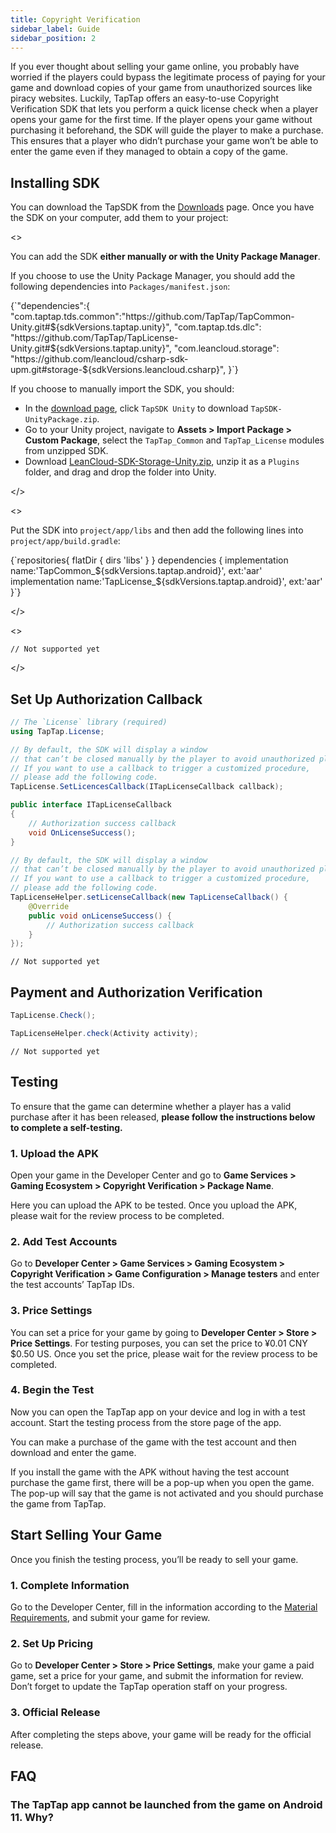 ```yaml
---
title: Copyright Verification
sidebar_label: Guide
sidebar_position: 2
---
```



If you ever thought about selling your game online, you probably have worried if the players could bypass the legitimate process of paying for your game and download copies of your game from unauthorized sources like piracy websites. Luckily, TapTap offers an easy-to-use Copyright Verification SDK that lets you perform a quick license check when a player opens your game for the first time. If the player opens your game without purchasing it beforehand, the SDK will guide the player to make a purchase. This ensures that a player who didn’t purchase your game won’t be able to enter the game even if they managed to obtain a copy of the game.

## Installing SDK

You can download the TapSDK from the [Downloads](/tap-download) page. Once you have the SDK on your computer, add them to your project:

<MultiLang>

<>

You can add the SDK **either manually or with the Unity Package Manager**.

If you choose to use the Unity Package Manager, you should add the following dependencies into `Packages/manifest.json`:

<CodeBlock className="json">
  {`"dependencies":{
    "com.taptap.tds.common":"https://github.com/TapTap/TapCommon-Unity.git#${sdkVersions.taptap.unity}",
    "com.taptap.tds.dlc": "https://github.com/TapTap/TapLicense-Unity.git#${sdkVersions.taptap.unity}",
    "com.leancloud.storage": "https://github.com/leancloud/csharp-sdk-upm.git#storage-${sdkVersions.leancloud.csharp}",
}`}
</CodeBlock>

If you choose to manually import the SDK, you should:

* In the [download page](/tap-download), click `TapSDK Unity` to download `TapSDK-UnityPackage.zip`.
* Go to your Unity project, navigate to **Assets > Import Package > Custom Package**, select the `TapTap_Common` and `TapTap_License` modules from unzipped SDK.
* Download [LeanCloud-SDK-Storage-Unity.zip](https://github.com/leancloud/csharp-sdk/releases), unzip it as a `Plugins` folder, and drag and drop the folder into Unity.

</>

<>

Put the SDK into `project/app/libs` and then add the following lines into `project/app/build.gradle`:

<CodeBlock className="groovy">
  {`repositories{
    flatDir {  
        dirs 'libs'  
    }  
}  
dependencies {
    implementation name:'TapCommon_${sdkVersions.taptap.android}', ext:'aar'
    implementation name:'TapLicense_${sdkVersions.taptap.android}', ext:'aar'
}`}
</CodeBlock>

</>

<>

```objc
// Not supported yet
```

</>

</MultiLang>

## Set Up Authorization Callback

<MultiLang>

```cs
// The `License` library (required)
using TapTap.License;

// By default, the SDK will display a window
// that can’t be closed manually by the player to avoid unauthorized players from entering the game.
// If you want to use a callback to trigger a customized procedure,
// please add the following code.
TapLicense.SetLicencesCallback(ITapLicenseCallback callback);

public interface ITapLicenseCallback
{
    // Authorization success callback
    void OnLicenseSuccess();
}
```

```java
// By default, the SDK will display a window
// that can’t be closed manually by the player to avoid unauthorized players from entering the game.
// If you want to use a callback to trigger a customized procedure,
// please add the following code.
TapLicenseHelper.setLicenseCallback(new TapLicenseCallback() {
    @Override
    public void onLicenseSuccess() {
        // Authorization success callback
    }
});
```

```objc
// Not supported yet
```

</MultiLang>

## Payment and Authorization Verification

<MultiLang>

```cs
TapLicense.Check();
```

```java
TapLicenseHelper.check(Activity activity);
```

```objc
// Not supported yet
```

</MultiLang>

## Testing

To ensure that the game can determine whether a player has a valid purchase after it has been released, **please follow the instructions below to complete a self-testing.**

### 1. Upload the APK

Open your game in the Developer Center and go to **Game Services > Gaming Ecosystem > Copyright Verification > Package Name**.

Here you can upload the APK to be tested. Once you upload the APK, please wait for the review process to be completed.

### 2. Add Test Accounts

Go to **Developer Center > Game Services > Gaming Ecosystem > Copyright Verification > Game Configuration > Manage testers** and enter the test accounts’ TapTap IDs.

### 3. Price Settings

You can set a price for your game by going to **Developer Center > Store > Price Settings**. For testing purposes, you can set the price to <Conditional region="cn"> ¥0.01 CNY</Conditional><Conditional region="global"> $0.50 US</Conditional>. Once you set the price, please wait for the review process to be completed.

### 4. Begin the Test

Now you can open the TapTap app on your device and log in with a test account. Start the testing process from the store page of the app.

You can make a purchase of the game with the test account and then download and enter the game.

If you install the game with the APK without having the test account purchase the game first, there will be a pop-up when you open the game. The pop-up will say that the game is not activated and you should purchase the game from TapTap.

## Start Selling Your Game

Once you finish the testing process, you’ll be ready to sell your game.

### 1. Complete Information

Go to the Developer Center, fill in the information according to the [Material Requirements](/store/store-material/), and submit your game for review.

### 2. Set Up Pricing

Go to **Developer Center > Store > Price Settings**, make your game a paid game, set a price for your game, and submit the information for review. Don’t forget to update the TapTap operation staff on your progress.

### 3. Official Release

After completing the steps above, your game will be ready for the official release.

## FAQ

### The TapTap app cannot be launched from the game on Android 11. Why?

<AndroidFaq />

